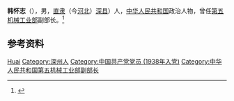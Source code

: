 '''韩怀志'''（{{bd|1922年|8月|2021年|1月9日|catIdx=Han}}），男，[[直隶|直隶]]（今[[河北|河北]]）[[深县|深县]]）人，[[中华人民共和国|中华人民共和国]]政治人物，曾任[[第五机械工业部|第五机械工业部]]副部长。<ref>{{Cite web|title=韩怀志同志逝世|url=http://www.xinhuanet.com/2021-01/19/c_1126999423.htm|accessdate=2021-01-26|work=新华网}}</ref>

== 参考资料 ==
{{reflist}}

{{Authority control}}
{{DEFAULTSORT:Han韩}}
[[Category:韩姓|Huai]]
[[Category:深州人|Category:深州人]]
[[Category:中国共产党党员_(1938年入党)|Category:中国共产党党员 (1938年入党)]]
[[Category:中华人民共和国第五机械工业部副部长|Category:中华人民共和国第五机械工业部副部长]]

{{中国人物小作品}}
